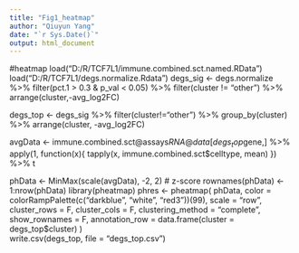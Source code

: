 ---
title: "Fig1_heatmap"
author: "Qiuyun Yang"
date: "`r Sys.Date()`"
output: html_document
---

#heatmap
load("D:/R/TCF7L1/immune.combined.sct.named.RData")
load("D:/R/TCF7L1/degs.normalize.Rdata")
degs_sig <- degs.normalize %>% 
  filter(pct.1 > 0.3 & p_val < 0.05) %>%
  filter(cluster != "other") %>%
  arrange(cluster,-avg_log2FC) 

degs_top <- degs_sig %>% 
  filter(cluster!="other") %>%
  group_by(cluster) %>% 
  arrange(cluster, -avg_log2FC)

avgData <- immune.combined.sct@assays$RNA@data[degs_top$gene,] %>% 
  apply(1, function(x){
    tapply(x, immune.combined.sct$celltype, mean) 
  }) %>% t

phData <- MinMax(scale(avgData), -2, 2) # z-score
rownames(phData) <- 1:nrow(phData)
library(pheatmap)
phres <- pheatmap(
  phData, 
  color = colorRampPalette(c("darkblue", "white", "red3"))(99), 
  scale = "row",
  cluster_rows = F, 
  cluster_cols = F, 
  clustering_method = "complete",
  show_rownames = F, 
  annotation_row = data.frame(cluster = degs_top$cluster)
)  
write.csv(degs_top, file = "degs_top.csv")
